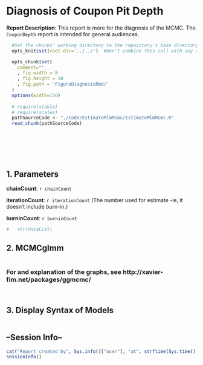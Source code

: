<!-- Specify the report's official name, goal & description. -->
# Diagnosis of Coupon Pit Depth

**Report Description**: This report is more for the diagnosis of the MCMC.  The `CouponDepth` report is intended for general audiences.

```r
  #Set the chunks' working directory to the repository's base directory; this assumes the report is nested inside of two directories.
  opts_knit$set(root.dir='../../')  #Don't combine this call with any other chunk -espeically one that uses file paths.
```
<!-- Point knitr to the underlying code file so it knows where to look for the chunks. -->
```r
  opts_chunk$set(
    comment="" 
    , fig.width = 8
    , fig.height = 10
    , fig.path = 'FigureDiagnosisRmd/' 
  )
  options(width=150)
                 
  # require(xtable)
  # require(scales)
  pathSourceCode <- "./Code/EstimateMlmMcmc/EstimateMlmMcmc.R"
  read_chunk(pathSourceCode) 
```

<!-- Load the packages.  Suppress the output when loading packages. --> 
```r
```

<!-- Load any Global Functions declared in the R file.  Suppress the output. --> 
```r
```

<!-- Declare any global functions specific to a Rmd output.  Suppress the output. --> 
```r
```

<!-- Load the dataset.   -->
```r
```

<!-- Tweak the dataset.   -->
```r
```

<!-- Prepare the parameters to be sent to the MCMC.   -->
```r
```

## 1. Parameters
**chainCount**: `r chainCount`

**iterationCount**: `r iterationCount` (The number used for estimate -ie, it doesn't include burn-in.)

**burninCount**: `r burninCount`

```r
#   str(dataList)
```


## 2. MCMCglmm

```r
```

### For and explanation of the graphs, see http://xavier-fim.net/packages/ggmcmc/
```r
```

```r
```

## 3. Display Syntax of Models

```r
```

## --Session Info--
```r
cat("Report created by", Sys.info()["user"], "at", strftime(Sys.time(), "%F, %T %z"))
sessionInfo()
```